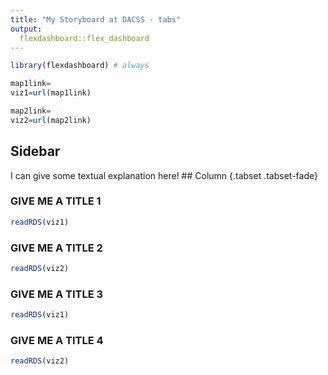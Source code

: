 ```yaml
---
title: "My Storyboard at DACSS - tabs"
output: 
  flexdashboard::flex_dashboard
---
```


```r
library(flexdashboard) # always
```

<!-- links -->
```r
map1link=
viz1=url(map1link)

map2link=
viz2=url(map2link)
```

## Sidebar {.sidebar}


I can give some textual explanation here!
## Column {.tabset .tabset-fade}


### GIVE ME A TITLE 1

```r
readRDS(viz1)
```


### GIVE ME A TITLE 2

```r
readRDS(viz2)
```

### GIVE ME A TITLE 3

```r
readRDS(viz1)
```


### GIVE ME A TITLE 4

```r
readRDS(viz2)
```



